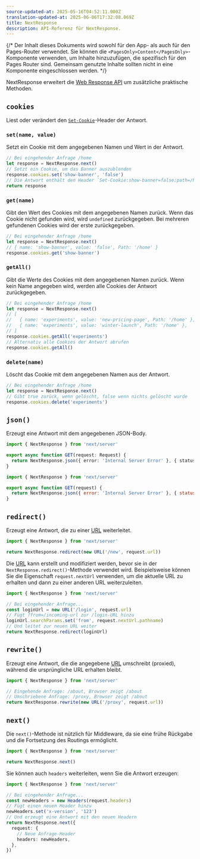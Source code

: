 ```yaml
---
source-updated-at: 2025-05-16T04:52:11.000Z
translation-updated-at: 2025-06-06T17:32:08.069Z
title: NextResponse
description: API-Referenz für NextResponse.
---
```


{/* Der Inhalt dieses Dokuments wird sowohl für den App- als auch für den Pages-Router verwendet. Sie können die `<PagesOnly>Content</PagesOnly>`-Komponente verwenden, um Inhalte hinzuzufügen, die spezifisch für den Pages Router sind. Gemeinsam genutzte Inhalte sollten nicht in eine Komponente eingeschlossen werden. */}

NextResponse erweitert die [Web Response API](https://developer.mozilla.org/docs/Web/API/Response) um zusätzliche praktische Methoden.

## `cookies`

Liest oder verändert den [`Set-Cookie`](https://developer.mozilla.org/docs/Web/HTTP/Headers/Set-Cookie)-Header der Antwort.

### `set(name, value)`

Setzt ein Cookie mit dem angegebenen Namen und Wert in der Antwort.

```ts
// Bei eingehender Anfrage /home
let response = NextResponse.next()
// Setzt ein Cookie, um das Banner auszublenden
response.cookies.set('show-banner', 'false')
// Die Antwort enthält den Header `Set-Cookie:show-banner=false;path=/home`
return response
```

### `get(name)`

Gibt den Wert des Cookies mit dem angegebenen Namen zurück. Wenn das Cookie nicht gefunden wird, wird `undefined` zurückgegeben. Bei mehreren gefundenen Cookies wird der erste zurückgegeben.

```ts
// Bei eingehender Anfrage /home
let response = NextResponse.next()
// { name: 'show-banner', value: 'false', Path: '/home' }
response.cookies.get('show-banner')
```

### `getAll()`

Gibt die Werte des Cookies mit dem angegebenen Namen zurück. Wenn kein Name angegeben wird, werden alle Cookies der Antwort zurückgegeben.

```ts
// Bei eingehender Anfrage /home
let response = NextResponse.next()
// [
//   { name: 'experiments', value: 'new-pricing-page', Path: '/home' },
//   { name: 'experiments', value: 'winter-launch', Path: '/home' },
// ]
response.cookies.getAll('experiments')
// Alternativ alle Cookies der Antwort abrufen
response.cookies.getAll()
```

### `delete(name)`

Löscht das Cookie mit dem angegebenen Namen aus der Antwort.

```ts
// Bei eingehender Anfrage /home
let response = NextResponse.next()
// Gibt true zurück, wenn gelöscht, false wenn nichts gelöscht wurde
response.cookies.delete('experiments')
```

## `json()`

Erzeugt eine Antwort mit dem angegebenen JSON-Body.

```ts filename="app/api/route.ts" switcher
import { NextResponse } from 'next/server'

export async function GET(request: Request) {
  return NextResponse.json({ error: 'Internal Server Error' }, { status: 500 })
}
```

```js filename="app/api/route.js" switcher
import { NextResponse } from 'next/server'

export async function GET(request) {
  return NextResponse.json({ error: 'Internal Server Error' }, { status: 500 })
}
```

## `redirect()`

Erzeugt eine Antwort, die zu einer [URL](https://developer.mozilla.org/docs/Web/API/URL) weiterleitet.

```ts
import { NextResponse } from 'next/server'

return NextResponse.redirect(new URL('/new', request.url))
```

Die [URL](https://developer.mozilla.org/docs/Web/API/URL) kann erstellt und modifiziert werden, bevor sie in der `NextResponse.redirect()`-Methode verwendet wird. Beispielsweise können Sie die Eigenschaft `request.nextUrl` verwenden, um die aktuelle URL zu erhalten und dann zu einer anderen URL weiterzuleiten.

```ts
import { NextResponse } from 'next/server'

// Bei eingehender Anfrage...
const loginUrl = new URL('/login', request.url)
// Fügt ?from=/incoming-url zur /login-URL hinzu
loginUrl.searchParams.set('from', request.nextUrl.pathname)
// Und leitet zur neuen URL weiter
return NextResponse.redirect(loginUrl)
```

## `rewrite()`

Erzeugt eine Antwort, die die angegebene [URL](https://developer.mozilla.org/docs/Web/API/URL) umschreibt (proxied), während die ursprüngliche URL erhalten bleibt.

```ts
import { NextResponse } from 'next/server'

// Eingehende Anfrage: /about, Browser zeigt /about
// Umschriebene Anfrage: /proxy, Browser zeigt /about
return NextResponse.rewrite(new URL('/proxy', request.url))
```

## `next()`

Die `next()`-Methode ist nützlich für Middleware, da sie eine frühe Rückgabe und die Fortsetzung des Routings ermöglicht.

```ts
import { NextResponse } from 'next/server'

return NextResponse.next()
```

Sie können auch `headers` weiterleiten, wenn Sie die Antwort erzeugen:

```ts
import { NextResponse } from 'next/server'

// Bei eingehender Anfrage...
const newHeaders = new Headers(request.headers)
// Fügt einen neuen Header hinzu
newHeaders.set('x-version', '123')
// Und erzeugt eine Antwort mit den neuen Headern
return NextResponse.next({
  request: {
    // Neue Anfrage-Header
    headers: newHeaders,
  },
})
```